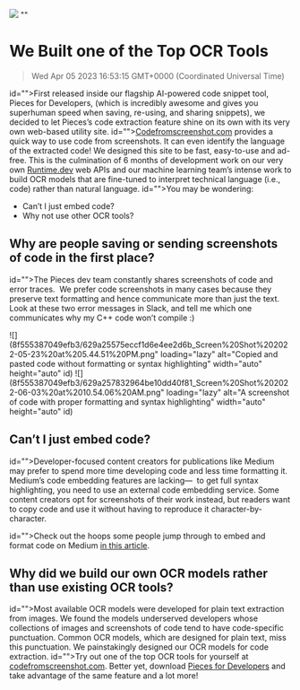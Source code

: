 ![](https://uploads-ssl.webflow.com/6143afec68f555387049efb3/62f2af070b52a656c205799c_goodbye%20forever%20to%20retyping%20the%20code.jpg)
""
# We Built one of the Top OCR Tools
> Wed Apr 05 2023 16:53:15 GMT+0000 (Coordinated Universal Time)

id="">First released inside our flagship AI-powered code snippet tool, Pieces for Developers, (which is incredibly awesome and gives you superhuman speed when saving, re-using, and sharing snippets), we decided to let Pieces’s code extraction feature shine on its own with its very own web-based utility site.
id=""><a href="http://codefromscreenshot.com/" target="_blank">Codefromscreenshot.com</a> provides a quick way to use code from screenshots. It can even identify the language of the extracted code! We designed this site to be fast, easy-to-use and ad-free. This is the culmination of 6 months of development work on our very own <a href="http://codefromscreenshot.com/" target="_blank">Runtime.dev</a> web APIs and our machine learning team’s intense work to build OCR models that are fine-tuned to interpret technical language (i.e., code) rather than natural language.
id="">You may be wondering:
- Can’t I just embed code?
- Why not use other OCR tools?

## Why are people saving or sending screenshots of code in the first place?
id="">The Pieces dev team constantly shares screenshots of code and error traces. &nbsp;We prefer code screenshots in many cases because they preserve text formatting and hence communicate more than just the text. Look at these two error messages in Slack, and tell me which one communicates why my C++ code won’t compile :)

![](8f555387049efb3/629a25575eccf1d6e4ee2d6b_Screen%20Shot%202022-05-23%20at%205.44.51%20PM.png" loading="lazy" alt="Copied and pasted code without formatting or syntax highlighting" width="auto" height="auto" id)
![](8f555387049efb3/629a257832964be10dd40f81_Screen%20Shot%202022-06-03%20at%2010.54.06%20AM.png" loading="lazy" alt="A screenshot of code with proper formatting and syntax highlighting" width="auto" height="auto" id)

## Can’t I just embed code?
id="">Developer-focused content creators for publications like Medium may prefer to spend more time developing code and less time formatting it. Medium’s code embedding features are lacking— &nbsp;to get full syntax highlighting, you need to use an external code embedding service. Some content creators opt for screenshots of their work instead, but readers want to copy code and use it without having to reproduce it character-by-character.

id="">Check out the hoops some people jump through to embed and format code on Medium <a href="https://medium.com/pythoneers/9-different-ways-to-embedded-code-in-medium-9213cb4c0a2e" target="_blank" id="">in this article</a>.

## Why did we build our own OCR models rather than use existing OCR tools?
id="">Most available OCR models were developed for plain text extraction from images. We found the models underserved developers whose collections of images and screenshots of code tend to have code-specific punctuation. Common OCR models, which are designed for plain text, miss this punctuation. We painstakingly designed our OCR models for code extraction.
id="">Try out one of the top OCR tools for yourself at <a href="http://codefromscreenshot.com/" target="_blank">codefromscreenshot.com</a>. Better yet, download <a href="http://pieces.app/install" target="_blank">Pieces for Developers</a> and take advantage of the same feature and a lot more!
